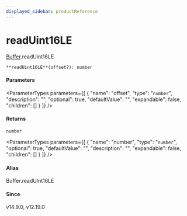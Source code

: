 ```yaml
---
displayed_sidebar: productReference
---
```



# readUint16LE

[Buffer](../../interfaces/Buffer.mdx).readUint16LE

`**readUint16LE**(offset?): number`

#### Parameters

<ParameterTypes parameters={[
  {
    "name": "offset",
    "type": "`number`",
    "description": "",
    "optional": true,
    "defaultValue": "",
    "expandable": false,
    "children": []
  }
]} />

#### Returns

`number`

<ParameterTypes parameters={[
  {
    "name": "number",
    "type": "`number`",
    "optional": true,
    "defaultValue": "",
    "description": "",
    "expandable": false,
    "children": []
  }
]} />

#### Alias

Buffer.readUInt16LE

#### Since

v14.9.0, v12.19.0
